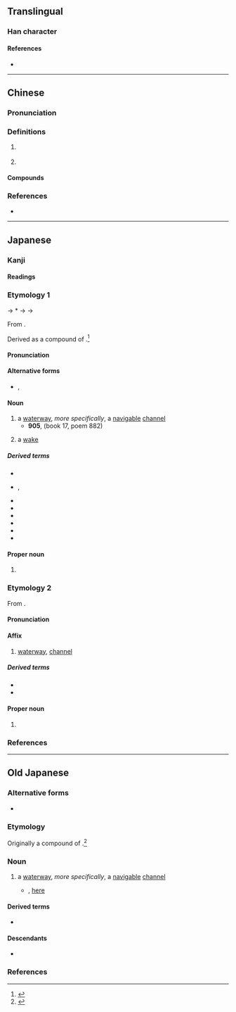 {{character info/new}}
==Translingual==

===Han character===
{{Han char|rn=85|rad=水|as=13|sn=16|four=31137|canj=EMBI,XEMBI|ids=⿰氵零}}

====References====
* {{Han ref|kx=0653.110|dkj=18398|dj=1063.110|hdz=31754.120|uh=6FAA|ud=28586|bh=E9FB|bd=59899}}

----

==Chinese==
{{zh-forms}}

===Pronunciation===
{{zh-pron
|m=líng
|c=ling4
|mc=y
|oc=y
|cat=a,pn
}}

===Definitions===
{{zh-hanzi}}

# {{n-g|The name of a body of water.}} {{attention|zh|is this the 澪渠 below?}}
# {{zh-alt-form|泠}}

====Compounds====
{{zh-der|澪渠}}

===References===
* {{R:twedu|C06468}}

----

==Japanese==

===Kanji===
{{ja-kanji|grade=|rs=水13}}

====Readings====
{{ja-readings
|goon=りょう<りやう
|kanon=れい
|toon=りん
|kun=みお-<みを-
|nanori=み, みほ, みよ, り, れ
}}

===Etymology 1===
{{ja-kanjitab|yomi=k|みお}}

{{IPAfont|⟨mi<sub>1</sub> wo⟩}} → *{{IPAchar|/mʲiwo/}} → {{IPAchar|/miwo/}} → {{IPAchar|/mio/}}

From {{inh|ja|ojp|-|sort=みお}}.

Derived as a compound of {{com|ja|sort=みお|水|tr1=mi|pos1=ancient combining form of {{m|ja||水|tr=mizu}}, “[[water]]”|緒|tr2=wo → o|t2=[[cord]]; something [[long]] and [[continue|continuing]]|pos2=likely cognate with {{m|ja|尾|tr=o||[[tail]]}} from the sense of “something long and continuing from the [[end]] of the [[main]] [[body]]”}}.<ref name="KDJ">{{R:Kokugo Dai Jiten}}</ref>

====Pronunciation====
{{ja-pron|yomi=kun|みお|acc=0|acc_ref=DJR,NHK|acc2=1|acc2_ref=DJR,NHK}}

====Alternative forms====
* {{ja-l|水尾}}, {{ja-l|水脈}}

====Noun====
{{ja-noun|みお|hhira=みを}}

# a [[waterway]], ''more specifically'', a [[navigable]] [[channel]]
#* '''905''', ''{{w|Kokin Wakashū}}'' (book 17, poem 882)
#*: {{ja-usex|天の河%雲の'''みを'''にてはやければ光とどめず月ぞ流るる|あま の かは% くも の '''みを''' に て はやければ ひかり とどめず つき ぞ ながるる|rom=ama no kawa kumo no '''mio''' ni te hayakereba hikari todomezu tsuki zo nagaruru}}
# a [[wake]] {{gloss|[[path]] left behind by a [[pass|passing]] [[ship]] on the [[water]]'s [[surface]]}}
#: {{syn|ja|航跡|tr=kōseki}}

=====Derived terms=====
{{der-top3}}
* {{ja-r|澪%木|みお%ぎ}}
* {{ja-r|澪杙|みおぐい|rom=-}}, {{ja-r|澪杭|みおぐい}}
* {{ja-r|澪浚え|みおさらえ}}
* {{ja-r|澪%標|みお%じるし}}
* {{ja-r|澪筋|みおすじ}}
* {{ja-r|澪標|みおつくし}}
* {{ja-r|澪%引く|みお%びく}}
* {{ja-r|雲の澪|くも の みお}}
{{der-bottom}}

====Proper noun====
{{ja-pos|proper|みお|hhira=みを}}

<!--# a [[novel]] by {{w|Mikihiko Nagata}}-->
# {{given name|female|lang=ja|A=a|sort=みお}}

===Etymology 2===
{{ja-kanjitab|yomi=kanon|れい}}

From {{der|ja|ltc|sort=れい|-}} {{ltc-l|澪}}.

====Pronunciation====
{{ja-pron|yomi=kanon|れい}}

====Affix====
{{ja-pos|affix|れい}}

# [[waterway]], [[channel]]

=====Derived terms=====
* {{ja-r|澪%標|れい%ひょう|[[channel]]-[[mark]]}}
* {{ja-r|作澪|さくれい}}

====Proper noun====
{{ja-pos|proper noun|れい}}

# {{given name|female|lang=ja|A=a|sort=れい}}

===References===
<references/>

----

==Old Japanese==

===Alternative forms===
* {{l|ojp|水尾}}

===Etymology===
Originally a compound of {{com|ojp|sort=みを|水|tr1=mi<sub>1</sub>|pos1=ancient combining form of {{m|ojp||水|tr=mi<sub>1</sub>du}}, “[[water]]”|緒|tr2=wo|t2=[[cord]]; something [[long]] and [[continue|continuing]]|pos2=likely cognate with {{m|ojp|尾|tr=wo||[[tail]]}} from the sense of “something long and continuing from the [[end]] of the [[main]] [[body]]”}}.<ref name="KDJ">{{R:Kokugo Dai Jiten}}</ref>

===Noun===
{{head|ojp|noun|tr=mi<sub>1</sub>wo|kana|みを|sort=みを}}

# a [[waterway]], ''more specifically'', a [[navigable]] [[channel]]
#* {{RQ:Manyoshu|12|3014}}, [http://jti.lib.virginia.edu/japanese/manyoshu/Man12Yo.html#3014 here]
#*: {{ux|ojp|神山之山下響逝水之'''水尾'''不絶者後毛吾妻|tr=Miwa-yama no<sub>2</sub> yamasita to<sub>2</sub>yo<sub>2</sub>mi<sub>1</sub> yuku <span style="display:inline-block; vertical-align: middle;><span style="float:left;">kapa</span><span style="float:left;clear:both;">mi<sub>1</sub>du</span></span> no<sub>2</sub> '''mi<sub>1</sub>wo''' tayezu pa no<sub>2</sub>ti mo waga tuma}}

====Derived terms====
* {{m|ojp|澪標|tr=mi<sub>1</sub>wotukusi}}

====Descendants====
* {{desc|ja|[[澪]], [[水尾]], [[水脈]]|tr=mio}}

===References===
<references/>